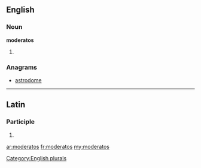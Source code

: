 ==English==

===Noun===
'''moderatos'''

# {{plural of|[[moderato]]}}

===Anagrams===
* [[astrodome#English|astrodome]]

[[Category:English plurals]]

----

==Latin==

===Participle===
{{la-part-form|moderatōs}}

# {{inflection of|moderatus|moderatus|acc|m|p|lang=la}}
{{count page|[[Wiktionary:Page count]]}}

[[ar:moderatos]]
[[fr:moderatos]]
[[my:moderatos]]